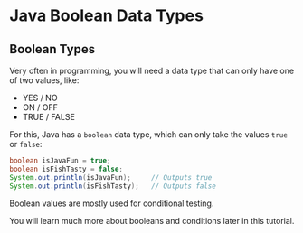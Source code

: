 # Java Boolean Data Types

## Boolean Types

Very often in programming, you will need a data type that can only have one of two values, like:

- YES / NO
- ON / OFF
- TRUE / FALSE

For this, Java has a `boolean` data type, which can only take the values `true` or `false`:

```java
boolean isJavaFun = true;
boolean isFishTasty = false;
System.out.println(isJavaFun);     // Outputs true
System.out.println(isFishTasty);   // Outputs false
```

Boolean values are mostly used for conditional testing.

You will learn much more about booleans and conditions later in this tutorial.